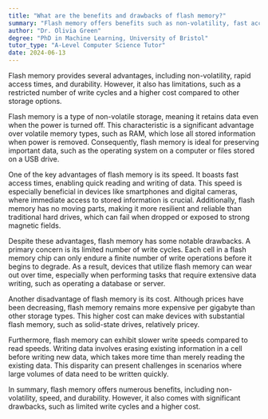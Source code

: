 ```yaml
---
title: "What are the benefits and drawbacks of flash memory?"
summary: "Flash memory offers benefits such as non-volatility, fast access times, and durability, but suffers from limited write cycles and high cost."
author: "Dr. Olivia Green"
degree: "PhD in Machine Learning, University of Bristol"
tutor_type: "A-Level Computer Science Tutor"
date: 2024-06-13
---
```


Flash memory provides several advantages, including non-volatility, rapid access times, and durability. However, it also has limitations, such as a restricted number of write cycles and a higher cost compared to other storage options.

Flash memory is a type of non-volatile storage, meaning it retains data even when the power is turned off. This characteristic is a significant advantage over volatile memory types, such as RAM, which lose all stored information when power is removed. Consequently, flash memory is ideal for preserving important data, such as the operating system on a computer or files stored on a USB drive.

One of the key advantages of flash memory is its speed. It boasts fast access times, enabling quick reading and writing of data. This speed is especially beneficial in devices like smartphones and digital cameras, where immediate access to stored information is crucial. Additionally, flash memory has no moving parts, making it more resilient and reliable than traditional hard drives, which can fail when dropped or exposed to strong magnetic fields.

Despite these advantages, flash memory has some notable drawbacks. A primary concern is its limited number of write cycles. Each cell in a flash memory chip can only endure a finite number of write operations before it begins to degrade. As a result, devices that utilize flash memory can wear out over time, especially when performing tasks that require extensive data writing, such as operating a database or server.

Another disadvantage of flash memory is its cost. Although prices have been decreasing, flash memory remains more expensive per gigabyte than other storage types. This higher cost can make devices with substantial flash memory, such as solid-state drives, relatively pricey.

Furthermore, flash memory can exhibit slower write speeds compared to read speeds. Writing data involves erasing existing information in a cell before writing new data, which takes more time than merely reading the existing data. This disparity can present challenges in scenarios where large volumes of data need to be written quickly.

In summary, flash memory offers numerous benefits, including non-volatility, speed, and durability. However, it also comes with significant drawbacks, such as limited write cycles and a higher cost.
    
